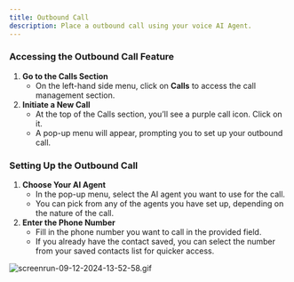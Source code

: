 ```yaml
---
title: Outbound Call
description: Place a outbound call using your voice AI Agent. 
---
```


### Accessing the Outbound Call Feature

1. **Go to the Calls Section**
    - On the left-hand side menu, click on **Calls** to access the call management section.
2. **Initiate a New Call**
    - At the top of the Calls section, you’ll see a purple call icon. Click on it.
    - A pop-up menu will appear, prompting you to set up your outbound call.

### Setting Up the Outbound Call

1. **Choose Your AI Agent**
    - In the pop-up menu, select the AI agent you want to use for the call.
    - You can pick from any of the agents you have set up, depending on the nature of the call.
2. **Enter the Phone Number**
    - Fill in the phone number you want to call in the provided field.
    - If you already have the contact saved, you can select the number from your saved contacts list for quicker access.

![screenrun-09-12-2024-13-52-58.gif](images/screenrun-09-12-2024-13-52-58.gif)